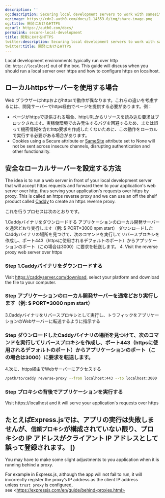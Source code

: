 ```yaml
---
description: ''
og:description: Securing local development servers to work with samesite cookies
og:image: https://cdn2.auth0.com/docs/1.14553.0/img/share-image.png
og:title: 開発におけるHTTPS
og:url: https://auth0.com/docs/
permalink: secure-local-development
title: 開発におけるHTTPS
twitter:description: Securing local development servers to work with samesite cookies
twitter:title: 開発におけるHTTPS
---
```


Local development environments typically run over http (ie: `http://localhost`) out of the box. This guide will discuss when you should run a local server over https and how to configure https on localhost.

## ローカルhttpsサーバーを使用する場合

Web ブラウザーはhttpおよびhttpsで動作が異なります。これらの違いを考慮するには、開発サーバーでhttps経由でページを提供する必要があります。例：

* ページがhttpsで提供される場合、httpURLからリソースを読み込む要求はブロックされます。実稼働環境でのみ発生するバグを回避するため、または誤って機密情報を含むhttp要求を作成したくないために、この動作をローカルで実行する必要がある場合があります。
* Cookies using a Secure attribute or [SameSite](https://auth0.com/blog/browser-behavior-changes-what-developers-need-to-know/) attribute set to None will not be sent across insecure channels, disrupting authentication and other functionality.

## 安全なローカルサーバーを設定する方法

The idea is to run a web server in front of your local development server that will accept https requests and forward them to your application's web server over http, thus serving your application's requests over https by proxy. This is called an https reverse proxy and we can use an off the shelf product called [Caddy](https://caddyserver.com/v2) to create an https reverse proxy.

これを行うプロセスは次のとおりです。

1.Caddyバイナリをダウンロードする
アプリケーションのローカル開発サーバーを通常どおり実行します（例: $ PORT=3000 npm start）
ダウンロードしたCaddyバイナリの場所を見つけて、次のコマンドを実行してリバースプロキシを作成し、ポート443（httpsに使用されるデフォルトのポート）からアプリケーションのポート（この場合は3000）に要求を転送します。
4. Visit the reverse proxy web server over https

### Step 1.Caddyバイナリをダウンロードする

Visit https://caddyserver.com/download, select your platform and download the file to your computer.

### Step アプリケーションのローカル開発サーバーを通常どおり実行します（例: $ PORT=3000 npm start）

3.Caddyバイナリをリバースプロキシとして実行し、トラフィックをアプリケーションのWebサーバーに転送するように指示する

### Step ダウンロードしたCaddyバイナリの場所を見つけて、次のコマンドを実行してリバースプロキシを作成し、ポート443（httpsに使用されるデフォルトのポート）からアプリケーションのポート（この場合は3000）に要求を転送します。

4.次に、https経由でWebサーバーにアクセスする

```bash wrap lines
/path/to/caddy reverse-proxy --from localhost:443 --to localhost:3000
```

### Step プロキシの背後でアプリケーションを実行する

Visit https://localhost and it will serve your application's requests over https

## たとえばExpress.jsでは、アプリの実行は失敗しませんが、`信頼プロキシ`が構成されていない限り、プロキシの IP アドレスがクライアント IP アドレスとして誤って登録されます。 [)

You may have to make some slight adjustments to you application when it is running behind a proxy.

For example in Express.js, although the app will not fail to run, it will incorrectly register the proxy’s IP address as the client IP address unless `trust proxy` is configured, see \<https://expressjs.com/en/guide/behind-proxies.html>